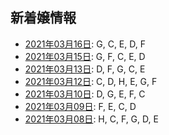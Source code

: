 新着嬢情報
----

- [2021年03月16日](/new/2021-03-16): G, C, E, D, F
- [2021年03月15日](/new/2021-03-15): G, F, C, E, D
- [2021年03月13日](/new/2021-03-13): D, F, G, C, E
- [2021年03月12日](/new/2021-03-12): C, D, H, E, G, F
- [2021年03月10日](/new/2021-03-10): D, G, E, F, C
- [2021年03月09日](/new/2021-03-09): F, E, C, D
- [2021年03月08日](/new/2021-03-08): H, C, F, G, D, E

